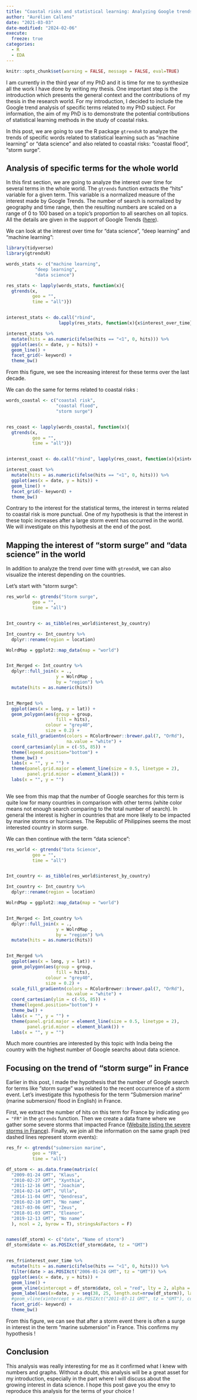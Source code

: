 ```yaml
---
title: "Coastal risks and statistical learning: Analyzing Google trends with gtrendsR package"
author: "Aurélien Callens"
date: "2021-03-03"
date-modified: "2024-02-06"
execute:
  freeze: true
categories:
  - R
  - EDA
---
```


```r
knitr::opts_chunk$set(warning = FALSE, message = FALSE, eval=TRUE)
```


I am currently in the third year of my PhD and it is time for me to synthesize all the work I have done by writing my thesis. One important step is the introduction which presents the general context and the contributions of my thesis in the research world. For my introduction, I decided to include the Google trend analysis of specific terms related to my PhD subject. For information, the aim of my PhD is to demonstrate the potential contributions of statistical learning methods in the study of coastal risks.

In this post, we are going to use the R package `gtrendsR` to analyze the trends of specific words related to statistical learning such as "machine learning" or "data science" and also related to coastal risks: "coastal flood", "storm surge". 


## Analysis of specific terms for the whole world 

In this first section, we are going to analyze the interest over time for several terms in the whole world. The `gtrends` function extracts the "hits" variable for a given term. This variable is a normalized measure of the interest made by Google Trends. The number of search is normalized by geography and time range, then the resulting numbers are scaled on a range of 0 to 100 based on a topic’s proportion to all searches on all topics. All the details are given in the support of Google Trends (<a href="https://support.google.com/trends/answer/4365533?hl=en" target="_blank">here</a>). 

We can look at the interest over time for "data science", "deep learning" and "machine learning":


```r
library(tidyverse)
library(gtrendsR)

words_stats <- c("machine learning",
           "deep learning",
           "data science")

res_stats <- lapply(words_stats, function(x){
  gtrends(x,
          geo = "",
          time = "all")})


interest_stats <- do.call("rbind", 
                    lapply(res_stats, function(x){x$interest_over_time}))

interest_stats %>% 
  mutate(hits = as.numeric(ifelse(hits == "<1", 0, hits))) %>% 
  ggplot(aes(x = date, y = hits)) + 
  geom_line() + 
  facet_grid(~ keyword) +
  theme_bw()

```


From this figure, we see the increasing interest for these terms over the last decade. 

We can do the same for terms related to coastal risks : 

```r
words_coastal <- c("coastal risk",
                   "coastal flood",
                   "storm surge")


res_coast <- lapply(words_coastal, function(x){
  gtrends(x,
          geo = "",
          time = "all")})


interest_coast <- do.call("rbind", lapply(res_coast, function(x){x$interest_over_time}))

interest_coast %>% 
  mutate(hits = as.numeric(ifelse(hits == "<1", 0, hits))) %>% 
  ggplot(aes(x = date, y = hits)) + 
  geom_line() + 
  facet_grid(~ keyword) +
  theme_bw()
```

Contrary to the interest for the statistical terms, the interest in terms related to coastal risk is more punctual. One of my hypothesis is that the interest in these topic increases after a large storm event has occurred in the world.  We will investigate on this hypothesis at the end of the post. 

## Mapping the interest of "storm surge" and "data science" in the world

In addition to analyze the trend over time with `gtrendsR`, we can also visualize the interest depending on the countries. 

Let's start with "storm surge": 

```r
res_world <- gtrends("Storm surge",
          geo = "",
          time = "all")


Int_country <- as_tibble(res_world$interest_by_country)

Int_country <- Int_country %>% 
  dplyr::rename(region = location)

WolrdMap = ggplot2::map_data(map = "world")


Int_Merged <- Int_country %>% 
  dplyr::full_join(x = ., 
                   y = WolrdMap , 
                   by = "region") %>% 
  mutate(hits = as.numeric(hits))


Int_Merged %>% 
  ggplot(aes(x = long, y = lat)) +
  geom_polygon(aes(group = group, 
                   fill = hits), 
               colour = "grey40",
               size = 0.2) +
  scale_fill_gradientn(colors = RColorBrewer::brewer.pal(7, "OrRd"),
                       na.value = "white") +
  coord_cartesian(ylim = c(-55, 85)) + 
  theme(legend.position="bottom") +
  theme_bw() + 
  labs(x = "", y = "") + 
  theme(panel.grid.major = element_line(size = 0.5, linetype = 2),
        panel.grid.minor = element_blank()) +
  labs(x = "", y = "")
  

```

We see from this map that the number of Google searches for this term is quite low for many countries in comparison with other terms (white color means not enough search comparing to the total number of search). In general the interest is higher in countries that are more likely to be impacted by marine storms or hurricanes. The Republic of Philippines seems the most interested country in storm surge. 

We can then continue with the term "data science": 

```r
res_world <- gtrends("Data Science",
          geo = "",
          time = "all")


Int_country <- as_tibble(res_world$interest_by_country)

Int_country <- Int_country %>% 
  dplyr::rename(region = location)

WolrdMap = ggplot2::map_data(map = "world")


Int_Merged <- Int_country %>% 
  dplyr::full_join(x = ., 
                   y = WolrdMap , 
                   by = "region") %>% 
  mutate(hits = as.numeric(hits))


Int_Merged %>% 
  ggplot(aes(x = long, y = lat)) +
  geom_polygon(aes(group = group, 
                   fill = hits), 
               colour = "grey40",
               size = 0.2) +
  scale_fill_gradientn(colors = RColorBrewer::brewer.pal(7, "OrRd"),
                       na.value = "white") +
  coord_cartesian(ylim = c(-55, 85)) + 
  theme(legend.position="bottom") +
  theme_bw() + 
  labs(x = "", y = "") + 
  theme(panel.grid.major = element_line(size = 0.5, linetype = 2),
        panel.grid.minor = element_blank()) +
  labs(x = "", y = "")

```

Much more countries are interested by this topic with India being the country with the highest number of Google searchs about data science.  

## Focusing on the trend of "storm surge" in France 

Earlier in this post, I made the hypothesis that the number of Google search for terms like "storm surge" was related to the recent occurrence of a storm event. Let's investigate this hypothesis for the term "Submersion marine" (marine submersion/ flood in English) in France.

First, we extract the number of hits on this term for France by indicating `geo = "FR"` in the `gtrends` function. Then we create a data frame where we gather some severe storms that impacted France (<a href="http://tempetes.meteo.fr/" target="_blank">Website listing the severe storms in France</a>). Finally, we join all the information on the same graph (red dashed lines represent storm events):

```r

res_fr <- gtrends("submersion marine",
          geo = "FR",
          time = "all")

df_storm <- as.data.frame(matrix(c(
  "2009-01-24 GMT", "Klaus",
  "2010-02-27 GMT", "Xynthia",
  "2011-12-16 GMT", "Joachim",
  "2014-02-14 GMT", "Ulla",
  "2014-11-04 GMT", "Qendresa",
  "2016-02-10 GMT", "No name",
  "2017-03-06 GMT", "Zeus",
  "2018-01-03 GMT", "Eleanor",
  "2019-12-13 GMT", "No name"
  ), ncol = 2, byrow = T), stringsAsFactors = F)


names(df_storm) <- c("date", "Name of storm")
df_storm$date <- as.POSIXct(df_storm$date, tz = "GMT")


res_fr$interest_over_time %>% 
  mutate(hits = as.numeric(ifelse(hits == "<1", 0, hits))) %>% 
  filter(date > as.POSIXct("2006-01-24 GMT", tz = "GMT")) %>% 
  ggplot(aes(x = date, y = hits)) + 
  geom_line() +
  geom_vline(xintercept = df_storm$date, col = "red", lty = 2, alpha = 0.5, lwd = 1) + 
  geom_label(aes(x=date, y = seq(38, 25, length.out=nrow(df_storm)), label =`Name of storm`), data = df_storm) +
  #geom_vline(xintercept = as.POSIXct("2011-07-11 GMT", tz = "GMT"), col = "blue", lty = 2, alpha = 0.5) + 
  facet_grid(~ keyword) +
  theme_bw()

```

From this figure, we can see that after a storm event there is often a surge in interest in the term "marine submersion" in France. This confirms my hypothesis ! 

## Conclusion 

This analysis was really interesting for me as it confirmed what I knew with numbers and graphs. Without a doubt, this analysis will be a great asset for my introduction, especially in the part where I will discuss about the growing interest in data science. I hope this post gave you the envy to reproduce this analysis for the terms of your choice ! 


  
